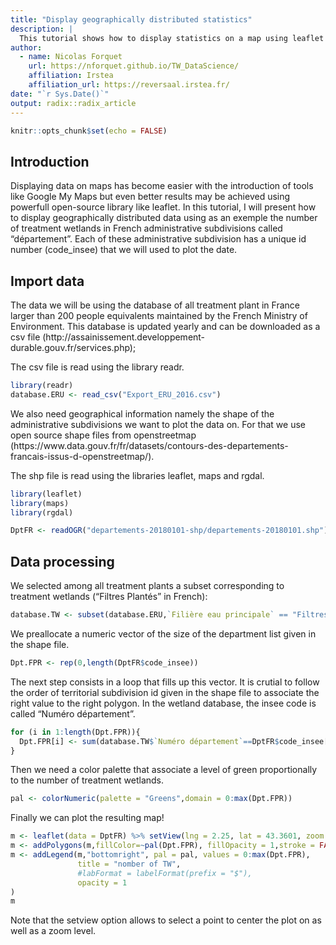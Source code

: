 ```yaml
---
title: "Display geographically distributed statistics"
description: |
  This tutorial shows how to display statistics on a map using leaflet and how to import layers containing adational geographical informations.
author:
  - name: Nicolas Forquet
    url: https://nforquet.github.io/TW_DataScience/
    affiliation: Irstea
    affiliation_url: https://reversaal.irstea.fr/
date: "`r Sys.Date()`"
output: radix::radix_article
---
```


```r
knitr::opts_chunk$set(echo = FALSE)
```

## Introduction

Displaying data on maps has become easier with the introduction of tools like Google My Maps but even better results may be achieved using powerfull open-source library like leaflet.
In this tutorial, I will present how to display geographically distributed data using as an exemple the number of treatment wetlands in French administrative subdivisions called "département". Each of these administrative subdivision has a unique id number (code_insee) that we will used to plot the date. 

## Import data

The data we will be using the database of all treatment plant in France larger than 200 people equivalents maintained by the French Ministry of Environment. This database is updated yearly and can be downloaded as a csv file (http://assainissement.developpement-durable.gouv.fr/services.php);

The csv file is read using the library readr.

```r
library(readr)
database.ERU <- read_csv("Export_ERU_2016.csv")
```

We also need geographical information namely the shape of the administrative subdivisions we want to plot the data on. For that we use open source shape files from openstreetmap (https://www.data.gouv.fr/fr/datasets/contours-des-departements-francais-issus-d-openstreetmap/).

The shp file is read using the libraries leaflet, maps and rgdal.

```r
library(leaflet)
library(maps)
library(rgdal)

DptFR <- readOGR("departements-20180101-shp/departements-20180101.shp")
```

## Data processing

We selected among all treatment plants a subset corresponding to treatment wetlands ("Filtres Plantés" in French):

```r
database.TW <- subset(database.ERU,`Filière eau principale` == "Filtres Plantés")
```

We preallocate a numeric vector of the size of the department list given in the shape file.

```r
Dpt.FPR <- rep(0,length(DptFR$code_insee))
```

The next step consists in a loop that fills up this vector. It is crutial to follow the order of territorial subdivision id given in the shape file to associate the right value to the right polygon. In the wetland database, the insee code is called "Numéro département".

```r
for (i in 1:length(Dpt.FPR)){
  Dpt.FPR[i] <- sum(database.TW$`Numéro département`==DptFR$code_insee[i])
}
```

Then we need a color palette that associate a level of green proportionally to the number of treatment wetlands.

```r
pal <- colorNumeric(palette = "Greens",domain = 0:max(Dpt.FPR))
```

Finally we can plot the resulting map!

```r
m <- leaflet(data = DptFR) %>% setView(lng = 2.25, lat = 43.3601, zoom = 4)
m <- addPolygons(m,fillColor=~pal(Dpt.FPR), fillOpacity = 1,stroke = FALSE)
m <- addLegend(m,"bottomright", pal = pal, values = 0:max(Dpt.FPR),
               title = "nomber of TW",
               #labFormat = labelFormat(prefix = "$"),
               opacity = 1
)
m
```

Note that the setview option allows to select a point to center the plot on as well as a zoom level.